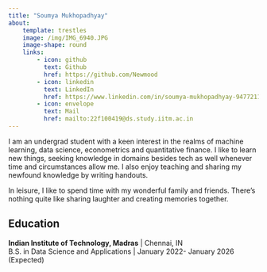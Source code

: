 ```yaml
---
title: "Soumya Mukhopadhyay"
about: 
    template: trestles
    image: /img/IMG_6940.JPG
    image-shape: round
    links:
        - icon: github
          text: Github
          href: https://github.com/Newmood
        - icon: linkedin
          text: LinkedIn
          href: https://www.linkedin.com/in/soumya-mukhopadhyay-947721165/
        - icon: envelope
          text: Mail
          href: mailto:22f100419@ds.study.iitm.ac.in
---
```


I am an undergrad student with a keen interest in the realms of machine learning, data science, econometrics and quantitative finance.  I like to learn new things, seeking knowledge in domains besides tech as well whenever time and circumstances allow me. I also enjoy teaching and sharing my newfound knowledge by writing handouts.

In leisure, I like to spend time with my wonderful family and friends. There's nothing quite like sharing laughter and creating memories together. 

## Education

**Indian Institute of Technology, Madras** | Chennai, IN  
B.S. in Data Science and Applications | January 2022- January 2026 (Expected)

